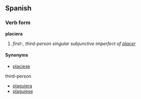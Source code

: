 ==Spanish==
===Verb form===
'''placiera'''

# ''first-, third-person singular subjunctive imperfect of [[placer]]''

====Synonyms====
*[[placiese]]
third-person
*[[plaguiera]]
*[[plaguiese]]